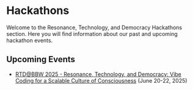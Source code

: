 # Hackathons

Welcome to the Resonance, Technology, and Democracy Hackathons section. Here you will find information about our past and upcoming hackathon events.

## Upcoming Events

- [RTD@BBW 2025 - Resonance, Technology, and Democracy: Vibe Coding for a Scalable Culture of Consciousness](/hackathons/rtd_bbw_2025) (June 20-22, 2025) 
